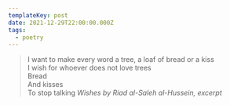 ```yaml
---
templateKey: post
date: 2021-12-29T22:00:00.000Z
tags:
  - poetry
---
```

> I want to make every word a tree, a loaf of bread or a kiss<br/>
> I wish for whoever does not love trees<br/>
> Bread<br/>
> And kisses<br/>
> To stop talking
> <cite><i>Wishes</i> by Riad al-Saleh al-Hussein, excerpt</cite>


